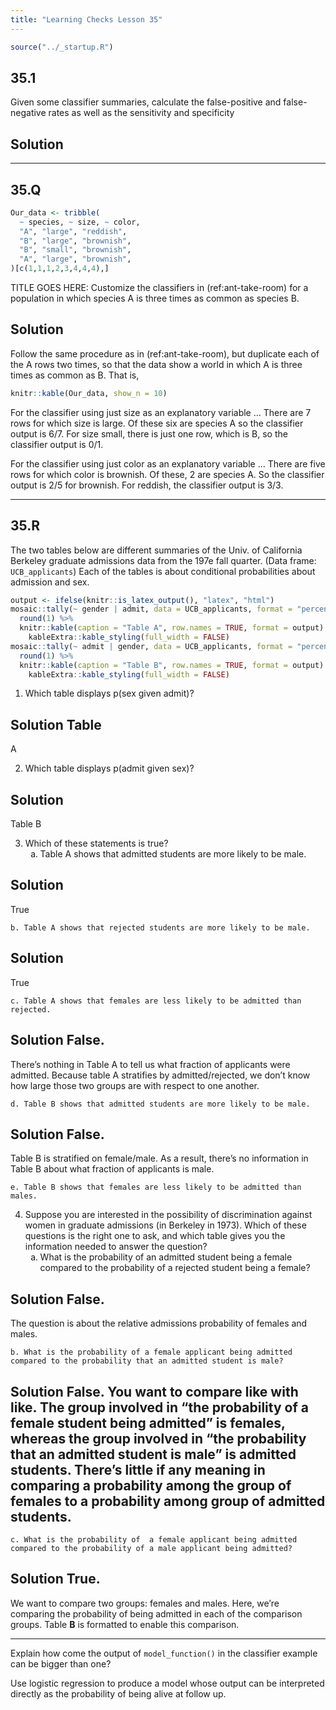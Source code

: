```yaml
---
title: "Learning Checks Lesson 35"
---
```


```r
source("../_startup.R")
```

## 35.1

Given some classifier summaries, calculate the false-positive and false-negative rates as well as the sensitivity and specificity

::: {.callout-note}
## Solution

:::

--------

## 35.Q

```r
Our_data <- tribble(
  ~ species, ~ size, ~ color,
  "A", "large", "reddish",
  "B", "large", "brownish",
  "B", "small", "brownish",
  "A", "large", "brownish", 
)[c(1,1,1,2,3,4,4,4),]
```

TITLE GOES HERE: Customize the classifiers in (ref:ant-take-room) for a population in which species A is three times as common as species B.

::: {callout-note}
## Solution

Follow the same procedure as in (ref:ant-take-room), but duplicate each of the A rows two times, so that the data show a world in which A is three times as common as B. That is,  

```r
knitr::kable(Our_data, show_n = 10)
```

For the classifier using just size as an explanatory variable ... There are 7 rows for which size is large. Of these six are species A so the classifier output is 6/7. For size small, there is just one row, which  is B, so the classifier output is 0/1.

For the classifier using just color as an explanatory variable ... There are five rows for which color is brownish. Of these, 2 are species A. So the classifier output is 2/5 for brownish. For reddish, the classifier output is 3/3.

:::

--------

## 35.R

The two tables below are different summaries of the Univ. of California Berkeley graduate admissions data from the 197e fall quarter. (Data frame: `UCB_applicants`) Each of the tables is about conditional probabilities about admission and sex.

```r
output <- ifelse(knitr::is_latex_output(), "latex", "html")
mosaic::tally(~ gender | admit, data = UCB_applicants, format = "percent") %>%
  round(1) %>% 
  knitr::kable(caption = "Table A", row.names = TRUE, format = output) %>%
    kableExtra::kable_styling(full_width = FALSE)
mosaic::tally(~ admit | gender, data = UCB_applicants, format = "percent") %>%
  round(1) %>% 
  knitr::kable(caption = "Table B", row.names = TRUE, format = output) %>%
    kableExtra::kable_styling(full_width = FALSE)
```

1. Which table displays p(sex given admit)? 

::: {.callout-note} 
## Solution Table 
A
:::

2. Which table displays p(admit given sex)? 

::: {.callout-note} 
## Solution 
Table B
:::

3. Which of these statements is true?
    a. Table A shows that admitted students are more likely to be male. 
    
::: {.callout-note} 
## Solution 
True
:::

    b. Table A shows that rejected students are more likely to be male. 
    
::: {.callout-note} 
## Solution 
True
:::

    c. Table A shows that females are less likely to be admitted than rejected. 
::: {.callout-note} 
## Solution False. 

There's nothing in Table A to tell us what fraction of applicants were admitted. Because table A stratifies by  admitted/rejected, we don't know how large those two groups are with respect to one another.
:::

    d. Table B shows that admitted students are more likely to be male. 
    
::: {.callout-note} 
## Solution False. 
Table B is stratified on female/male. As  a result, there's no information in Table B about what fraction of applicants is male.
:::

    e. Table B shows that females are less likely to be admitted than males. 
    
4. Suppose you are interested in the possibility of discrimination against women in graduate admissions (in Berkeley in 1973). Which of these questions is the right one to ask, and which table gives you the information needed to answer the question?
    a. What is the probability of an admitted student being a female compared to the probability of a rejected student being a female? 
    
::: {.callout-note} 
## Solution False. 
The question is about the relative admissions probability of females and males.
:::

    b. What is the probability of a female applicant being admitted compared to the probability that an admitted student is male? 

::: {.callout-note} 
## Solution False. You want to compare like with like. The group involved in "the probability of a female student being admitted" is females, whereas the group involved in  "the probability that an admitted student is male" is admitted students. There's little if any meaning in comparing a probability among the group of females to a probability among group of admitted students.
:::

    c. What is the probability of  a female applicant being admitted compared to the probability of a male applicant being admitted? 
    
::: {.callout-note} 
## Solution True. 
We want to compare two groups: females and males. Here, we're comparing the probability of being admitted in each of the comparison groups. Table **B** is formatted to enable this comparison. 
:::

--------

::: {.callout-warning}

Explain how come the output of `model_function()` in the classifier example can be bigger than one?

Use logistic regression to produce a model whose output can be interpreted directly as the probability of being alive at follow up.
:::

